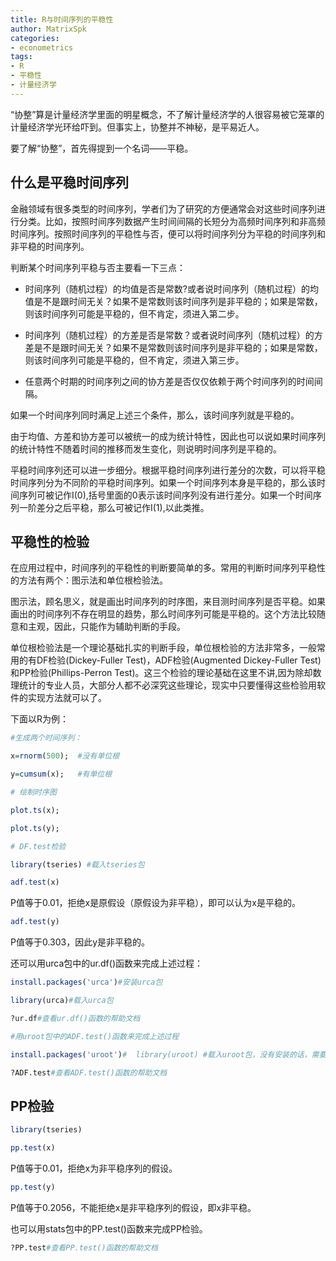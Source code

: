 ```yaml
---
title: R与时间序列的平稳性
author: MatrixSpk
categories:
- econometrics
tags:
- R
- 平稳性
- 计量经济学
---
```

“协整”算是计量经济学里面的明星概念，不了解计量经济学的人很容易被它笼罩的计量经济学光环给吓到。但事实上，协整并不神秘，是平易近人。

要了解“协整”，首先得提到一个名词——平稳。

## 什么是平稳时间序列

金融领域有很多类型的时间序列，学者们为了研究的方便通常会对这些时间序列进行分类。比如，按照时间序列数据产生时间间隔的长短分为高频时间序列和非高频时间序列。按照时间序列的平稳性与否，便可以将时间序列分为平稳的时间序列和非平稳的时间序列。

判断某个时间序列平稳与否主要看一下三点：

* 时间序列（随机过程）的均值是否是常数?或者说时间序列（随机过程）的均值是不是跟时间无关？如果不是常数则该时间序列是非平稳的；如果是常数，则该时间序列可能是平稳的，但不肯定，须进入第二步。

* 时间序列（随机过程）的方差是否是常数？或者说时间序列（随机过程）的方差是不是跟时间无关？如果不是常数则该时间序列是非平稳的；如果是常数，则该时间序列可能是平稳的，但不肯定，须进入第三步。

* 任意两个时期的时间序列之间的协方差是否仅仅依赖于两个时间序列的时间间隔。

如果一个时间序列同时满足上述三个条件，那么，该时间序列就是平稳的。

由于均值、方差和协方差可以被统一的成为统计特性，因此也可以说如果时间序列的统计特性不随着时间的推移而发生变化，则说明时间序列是平稳的。

平稳时间序列还可以进一步细分。根据平稳时间序列进行差分的次数，可以将平稳时间序列分为不同阶的平稳时间序列。如果一个时间序列本身是平稳的，那么该时间序列可被记作I(0),括号里面的0表示该时间序列没有进行差分。如果一个时间序列一阶差分之后平稳，那么可被记作I(1),以此类推。

## 平稳性的检验

在应用过程中，时间序列的平稳性的判断要简单的多。常用的判断时间序列平稳性的方法有两个：图示法和单位根检验法。

图示法，顾名思义，就是画出时间序列的时序图，来目测时间序列是否平稳。如果画出的时间序列不存在明显的趋势，那么时间序列可能是平稳的。这个方法比较随意和主观，因此，只能作为辅助判断的手段。

单位根检验法是一个理论基础扎实的判断手段，单位根检验的方法非常多，一般常用的有DF检验(Dickey-Fuller Test)，ADF检验(Augmented Dickey-Fuller Test)和PP检验(Phillips-Perron Test)。这三个检验的理论基础在这里不讲,因为除却数理统计的专业人员，大部分人都不必深究这些理论，现实中只要懂得这些检验用软件的实现方法就可以了。

下面以R为例：

```r
#生成两个时间序列：

x=rnorm(500);  #没有单位根

y=cumsum(x);   #有单位根

# 绘制时序图

plot.ts(x);

plot.ts(y);

# DF.test检验

library(tseries) #载入tseries包

adf.test(x)

```

P值等于0.01，拒绝x是原假设（原假设为非平稳），即可以认为x是平稳的。

```r
adf.test(y)
```

P值等于0.303，因此y是非平稳的。

还可以用urca包中的ur.df()函数来完成上述过程：

```R
install.packages('urca')#安装urca包

library(urca)#载入urca包

?ur.df#查看ur.df()函数的帮助文档

#用uroot包中的ADF.test()函数来完成上述过程

install.packages('uroot')#  library(uroot) #载入uroot包，没有安装的话，需要install.packages(uroot)

?ADF.test#查看ADF.test()函数的帮助文档
```

## PP检验

```R
library(tseries)

pp.test(x)

```

P值等于0.01，拒绝x为非平稳序列的假设。

```R
pp.test(y)
```

P值等于0.2056，不能拒绝x是非平稳序列的假设，即x非平稳。

也可以用stats包中的PP.test()函数来完成PP检验。

```R
?PP.test#查看PP.test()函数的帮助文档
```